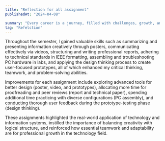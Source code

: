 ```yaml
---
title: "Reflection for all assignment"
publishedAt: "2024-04-08"

summary: "Every career is a journey, filled with challenges, growth, and those significant moments that mark a shift in our path."
tag: "Refelction"
---
```


Throughout the semester, I gained valuable skills such as summarizing and presenting information creatively through posters, communicating effectively via videos, structuring and writing professional reports, adhering to technical standards in IEEE formatting, assembling and troubleshooting PC hardware in labs, and applying the design thinking process to create user-focused prototypes, all of which enhanced my critical thinking, teamwork, and problem-solving abilities.

Improvements for each assignment include exploring advanced tools for better design (poster, video, and prototypes), allocating more time for proofreading and peer reviews (report and technical paper), spending additional time practicing with diverse configurations (PC assembly), and conducting thorough user feedback during the prototype-testing phase (design thinking).

These assignments highlighted the real-world application of technology and information systems, instilled the importance of balancing creativity with logical structure, and reinforced how essential teamwork and adaptability are for professional growth in the technology field.